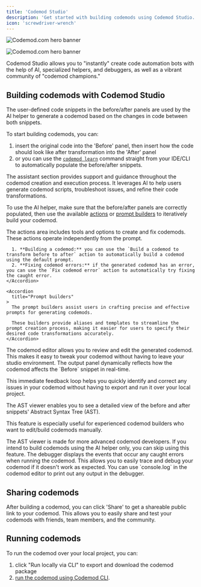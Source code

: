 ```yaml
---
title: 'Codemod Studio'
description: 'Get started with building codemods using Codemod Studio.'
icon: 'screwdriver-wrench'
---
```


<img
  className="block dark:hidden"
  src="/images/codemod-studio/codemod-studio-hero-light.jpg"
  alt="Codemod.com hero banner"
/>

<img
  className="hidden dark:block"
  src="/images/codemod-studio/codemod-studio-hero-dark.jpg"
  alt="Codemod.com hero banner"
/>

Codemod Studio allows you to "instantly" create code automation bots with the help of AI, specialized helpers, and debuggers, as well as a vibrant community of "codemod champions."

## Building codemods with Codemod Studio

<Steps>

<Step title="Add before/after snippets">
  The user-defined code snippets in the before/after panels are used by the AI helper to generate a codemod based on the changes in code between both snippets.

  To start building codemods, you can:
  1. insert the original code into the 'Before' panel, then insert how the code should look like after transformation into the 'After' panel
  2. or you can use the [`codemod learn`](/deploying-codemods/cli#generate-codemod-from-file-diff) command straight from your IDE/CLI to automatically populate the before/after snippets.
  </Step>

  <Step title="Use AI helper">
  The assistant section provides support and guidance throughout the codemod creation and execution process. It leverages AI to help users generate codemod scripts, troubleshoot issues, and refine their code transformations.

  To use the AI helper, make sure that the before/after panels are correctly populated, then use the available [actions](#actions) or [prompt builders](#prompt-builders) to iteratively build your codemod.

  <AccordionGroup>
    <Accordion
      title="Actions"
    >
      The actions area includes tools and options to create and fix codemods. These actions operate independently from the prompt.

      1. **Building a codemod:** you can use the `Build a codemod to transform before to after` action to automatically build a codemod using the default prompt.
      2. **Fixing codemod errors:** if the generated codemod has an error, you can use the `Fix codemod error` action to automatically try fixing the caught error.
    </Accordion>

    <Accordion
      title="Prompt builders"
    >
      The prompt builders assist users in crafting precise and effective prompts for generating codemods.
      
      These builders provide aliases and templates to streamline the prompt creation process, making it easier for users to specify their desired code transformations accurately.
    </Accordion>
  </AccordionGroup>
</Step>

<Step title="Codemod editor">
  The codemod editor allows you to review and edit the generated codemod. This makes it easy to tweak your codemod without having to leave your studio environment.
</Step>

<Step title="Output panel">
  The output panel dynamically reflects how the codemod affects the `Before` snippet in real-time.
  
  This immediate feedback loop helps you quickly identify and correct any issues in your codemod without having to export and run it over your local project.
</Step>

<Step title="AST viewer">
  The AST viewer enables you to see a detailed view of the before and after snippets' Abstract Syntax Tree (AST).
  
  This feature is especially useful for experienced codemod builders who want to edit/build codemods manually.

  <Note>
    The AST viewer is made for more advanced codemod developers. If you intend to build codemods using the AI helper only, you can skip using this feature.
  </Note>
</Step>

<Step title="Debugger">
  The debugger displays the events that occur any caught errors when running the codemod. This allows you to easily trace and debug your codemod if it doesn't work as expected.

  <Tip>
    You can use `console.log` in the codemod editor to print out any output in the debugger.
  </Tip>
</Step>

</Steps>

## Sharing codemods

After building a codemod, you can click 'Share' to get a shareable public link to your codemod. This allows you to easily share and test your codemods with friends, team members, and the community.

## Running codemods

To run the codemod over your local project, you can:
1. click "Run locally via CLI" to export and download the codemod package
2. [run the codemod using Codemod CLI](/deploying-codemods/cli#running-codemods).
